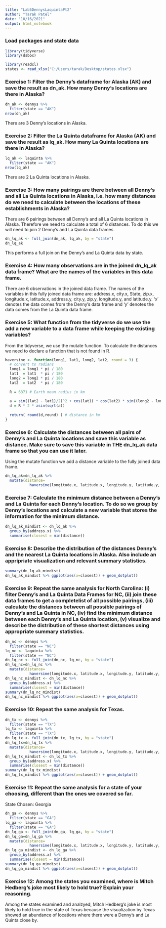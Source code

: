 ```yaml
---
title: "Lab5DennysLaquintaPt2"
author: "Tarak Patel"
date: "10/16/2021"
output: html_notebook
---
```


### Load packages and state data

```r
library(tidyverse) 
library(dsbox) 
```

```r
library(readxl)
states <- read_xlsx("C:/Users/tarak/Desktop/states.xlsx")
```

### Exercise 1: Filter the Denny’s dataframe for Alaska (AK) and save the result as dn_ak. How many Denny’s locations are there in Alaska?

```r
dn_ak <- dennys %>%
  filter(state == "AK")
nrow(dn_ak)
```
There are 3 Denny's locations in Alaska.


### Exercise 2: Filter the La Quinta dataframe for Alaska (AK) and save the result as lq_ak. How many La Quinta locations are there in Alaska?

```r
lq_ak <- laquinta %>%
  filter(state == "AK")
nrow(lq_ak)
```
There are 2 La Quinta locations in Alaska.


### Exercise 3: How many pairings are there between all Denny’s and all La Quinta locations in Alaska, i.e. how many distances do we need to calculate between the locations of these establishments in Alaska?

There are 6 pairings between all Denny's and all La Quinta locations in Alaska. Therefore we need to calculate a total of 6 distances. To do this we will need to join 2 Denny's and La Quinta data frames.

```r
dn_lq_ak <- full_join(dn_ak, lq_ak, by = "state")
dn_lq_ak
```
This performs a full join on the Denny's and La Quinta data by state.



### Exercise 4: How many observations are in the joined dn_lq_ak data frame? What are the names of the variables in this data frame.

There are 6 observations in the joined data frame. The names of the variables in this fully joined data frame are: address.x, city.x, State, zip.x, longitude.x, latitude.x, address.y, city.y, zip.y, longitude.y, and latitude.y. 'x' denotes the data comes from the Denny's data frame and 'y' denotes the data comes from the La Quinta data frame.


### Exercise 5: What function from the tidyverse do we use the add a new variable to a data frame while keeping the existing variables?

From the tidyverse, we use the mutate function. To calculate the distances we need to declare a function that is not found in R.

```r
haversine <- function(long1, lat1, long2, lat2, round = 3) {
  # convert to radians
  long1 = long1 * pi / 180
  lat1  = lat1  * pi / 180
  long2 = long2 * pi / 180
  lat2  = lat2  * pi / 180
  
  R = 6371 # Earth mean radius in km
  
  a = sin((lat2 - lat1)/2)^2 + cos(lat1) * cos(lat2) * sin((long2 - long1)/2)^2
  d = R * 2 * asin(sqrt(a))
  
  return( round(d,round) ) # distance in km
}
```


### Exercise 6: Calculate the distances between all pairs of Denny’s and La Quinta locations and save this variable as distance. Make sure to save this variable in THE dn_lq_ak data frame so that you can use it later.

Using the mutate function we add a distance variable to the fully joined data frame.

```r
dn_lq_ak=dn_lq_ak %>% 
  mutate(distance=
           haversine(longitude.x, latitude.x, longitude.y, latitude.y, round = 4))
```


### Exercise 7: Calculate the minimum distance between a Denny’s and La Quinta for each Denny’s location. To do so we group by Denny’s locations and calculate a new variable that stores the information for the minimum distance.

```r
dn_lq_ak_mindist <- dn_lq_ak %>%
  group_by(address.x) %>%
  summarise(closest = min(distance))
```


### Exercise 8: Describe the distribution of the distances Denny’s and the nearest La Quinta locations in Alaska. Also include an appripriate visualization and relevant summary statistics.

```r
summary(dn_lq_ak_mindist)
dn_lq_ak_mindist %>% ggplot(aes(x=closest)) + geom_dotplot()
```


### Exercise 9: Repeat the same analysis for North Carolina: (i) filter Denny’s and La Quinta Data Frames for NC, (ii) join these data frames to get a completelist of all possible pairings, (iii) calculate the distances between all possible pairings of Denny’s and La Quinta in NC, (iv) find the minimum distance between each Denny’s and La Quinta location, (v) visualize and describe the distribution of these shortest distances using appropriate summary statistics.

```r
dn_nc <- dennys %>%
  filter(state == "NC")
lq_nc <- laquinta %>%
  filter(state == "NC")
dn_lq_nc <- full_join(dn_nc, lq_nc, by = "state")
dn_lq_nc=dn_lq_nc %>% 
  mutate(distance=
           haversine(longitude.x, latitude.x, longitude.y, latitude.y, round = 4))
dn_lq_nc_mindist <- dn_lq_nc %>%
  group_by(address.x) %>%
  summarise(closest = min(distance))
summary(dn_lq_nc_mindist)
dn_lq_nc_mindist %>% ggplot(aes(x=closest)) + geom_dotplot()
```

### Exercise 10: Repeat the same analysis for Texas.

```r
dn_tx <- dennys %>%
  filter(state == "TX")
lq_tx <- laquinta %>%
  filter(state == "TX")
dn_lq_tx <- full_join(dn_tx, lq_tx, by = "state")
dn_lq_tx=dn_lq_tx %>% 
  mutate(distance=
           haversine(longitude.x, latitude.x, longitude.y, latitude.y, round = 4))
dn_lq_tx_mindist <- dn_lq_tx %>%
  group_by(address.x) %>%
  summarise(closest = min(distance))
summary(dn_lq_tx_mindist)
dn_lq_tx_mindist %>% ggplot(aes(x=closest)) + geom_dotplot()
```


### Exercise 11: Repeat the same analysis for a state of your choosing, different than the ones we covered so far.

State Chosen: Georgia

```r
dn_ga <- dennys %>%
  filter(state == "GA")
lq_ga <- laquinta %>%
  filter(state == "GA")
dn_lq_ga <- full_join(dn_ga, lq_ga, by = "state")
dn_lq_ga=dn_lq_ga %>% 
  mutate(distance=
           haversine(longitude.x, latitude.x, longitude.y, latitude.y, round = 4))
dn_lq_ga_mindist <- dn_lq_ga %>%
  group_by(address.x) %>%
  summarise(closest = min(distance))
summary(dn_lq_ga_mindist)
dn_lq_ga_mindist %>% ggplot(aes(x=closest)) + geom_dotplot()
```


### Exercise 12: Among the states you examined, where is Mitch Hedberg’s joke most likely to hold true? Explain your reasoning.

Among the states examined and analzyed, Mitch Hedberg's joke is most likely to hold true in the state of Texas because the visualization by Texas showed an abundance of locations where there were a Denny's and La Quinta close by.
